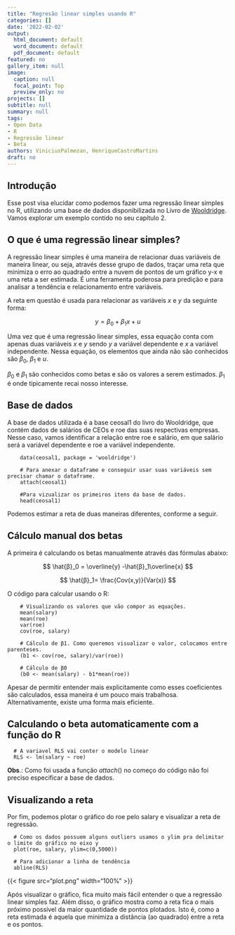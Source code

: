 ```yaml
---
title: "Regresão linear simples usando R"
categories: []
date: '2022-02-02'
output:
  html_document: default
  word_document: default
  pdf_document: default
featured: no
gallery_item: null
image:
  caption: null
  focal_point: Top
  preview_only: no
projects: []
subtitle: null
summary: null
tags:
- Open Data
- R
- Regressão linear
- Beta
authors: ViniciusPalmezan, HenriqueCastroMartins
draft: no
---
```





## Introdução

Esse post visa elucidar como podemos fazer uma regressão linear simples no R, utilizando uma base de dados disponibilizada no Livro de [Wooldridge](https://www.amazon.com.br/Introductory-Econometrics-Approach-Jeffrey-Wooldridge/dp/1337558869/ref=asc_df_1337558869/?tag=googleshopp00-20&linkCode=df0&hvadid=379712558847&hvpos=&hvnetw=g&hvrand=11053193378485117055&hvpone=&hvptwo=&hvqmt=&hvdev=c&hvdvcmdl=&hvlocint=&hvlocphy=1001655&hvtargid=pla-551566270772&psc=1). Vamos explorar um exemplo contido no seu capítulo 2. 





## O que é uma regressão linear simples?

A regressão linear simples é uma maneira de relacionar duas variáveis de maneira linear, ou seja, através desse grupo de dados, traçar uma reta que minimiza o erro ao quadrado entre a nuvem de pontos de um gráfico y-x e uma reta a ser estimada. É uma ferramenta poderosa para predição e para analisar a tendência e relacionamento entre variáveis. 

A reta em questão é usada para relacionar as variáveis $x$ e $y$ da seguinte forma:

$$y = β_0 + β_1x + u$$

Uma vez que é uma regressão linear simples, essa equação conta com apenas duas variáveis $x$ e $y$ sendo $y$ a variável dependente e $x$ a variável independente. Nessa equação, os elementos que ainda não são conhecidos são $β_0$, $β_1$ e $u$.


$β_0$ e $β_1$ são conhecidos como betas e são os valores a serem estimados. $β_1$ é onde tipicamente recai nosso interesse.


## Base de dados

A base de dados utilizada é a base ceosal1 do livro do Wooldridge, que contém dados de  salários de CEOs e roe das suas respectivas empresas. Nesse caso, vamos identificar a relação entre roe e salário, em que salário será a variável dependente e roe a variável independente.



        data(ceosal1, package = 'wooldridge')
        
        # Para anexar o dataframe e conseguir usar suas variáveis sem precisar chamar o dataframe.
        attach(ceosal1)
        
        #Para vizualizar os primeiros itens da base de dados.
        head(ceosal1)

Podemos estimar a reta de duas maneiras diferentes, conforme a seguir.






## Cálculo manual dos betas 

A primeira é calculando os betas manualmente através das fórmulas abaixo:

$$
\hat{β}_0 = \overline{y} -\hat{β}_1\overline{x}
$$

$$
\hat{β}_1= \frac{Cov(x,y)}{Var(x)}
$$

O código para calcular usando o R:

        # Visualizando os valores que vão compor as equações.
        mean(salary)
        mean(roe)
        var(roe)
        cov(roe, salary)
        
        # Cálculo de β1. Como queremos visualizar o valor, colocamos entre parenteses.
        (b1 <- cov(roe, salary)/var(roe))
        
        # Cálculo de β0
        (b0 <- mean(salary) - b1*mean(roe))

Apesar de permitir entender mais explicitamente como esses coeficientes são calculados, essa maneira é um pouco mais trabalhosa. Alternativamente, existe uma forma mais eficiente.







## Calculando o beta automaticamente com a função do R

      # A variavel RLS vai conter o modelo linear
      RLS <- lm(salary ~ roe)




**Obs**.: Como foi usada a função $attach()$ no começo do código não foi preciso especificar a base de dados.





## Visualizando a reta

Por fim, podemos plotar o gráfico do roe pelo salary e visualizar a reta de regressão.

      # Como os dados possuem alguns outliers usamos o ylim pra delimitar o limite do gráfico no eixo y
      plot(roe, salary, ylim=c(0,5000))
     
      # Para adicionar a linha de tendência
      abline(RLS)

{{< figure src="plot.png" width="100%" >}}



Após visualizar o gráfico, fica muito mais fácil entender o que a regressão linear simples faz. Além disso, o gráfico mostra como a reta fica o mais próximo possível da maior quantidade de pontos plotados. Isto é, como a reta estimada é aquela que minimiza a distância (ao quadrado) entre a reta e os pontos.




